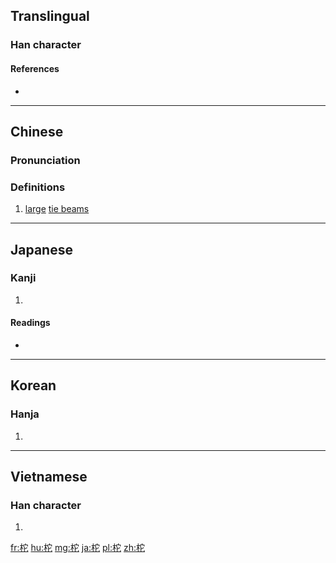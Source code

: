 ==Translingual==

===Han character===
{{Han char|rn=75|rad=木|as=05|sn=9|four=43911|canj=DJP|ids=⿰木它}}

====References====
* {{Han ref|kx=0518.040|dkj=14599|dj=0906.060|hdz=21189.030|uh=67C1|ud=26561|bh=CEFB|bd=52987}}

----

==Chinese==
{{zh-forms}}

===Pronunciation===
{{zh-pron
|m=duò
|c=to4,to5
|mc=y
|oc=y
|ma=
|cat=n
}}

===Definitions===
# [[large]] [[tie beam]]s

----

==Japanese==

===Kanji===
{{ja-kanji|grade=|rs=木05}}

# {{defn|lang=ja|sort=木05}}

====Readings====
* {{ja-readings|on=[[た]] (ta), [[だ]] (da)|kun=[[かじ]] (kaji)}}

----

==Korean==

===Hanja===
{{ko-hanja|hangeul=타|eumhun=|rv=ta|mr=t'a|y=tha}}

# {{defn|lang=ko|sort=木05}}

----

==Vietnamese==

===Han character===
{{vi-readings|rs=木05|hanviet=xà}}

# {{defn|lang=vi|sort=木05}}

[[fr:柁]]
[[hu:柁]]
[[mg:柁]]
[[ja:柁]]
[[pl:柁]]
[[zh:柁]]